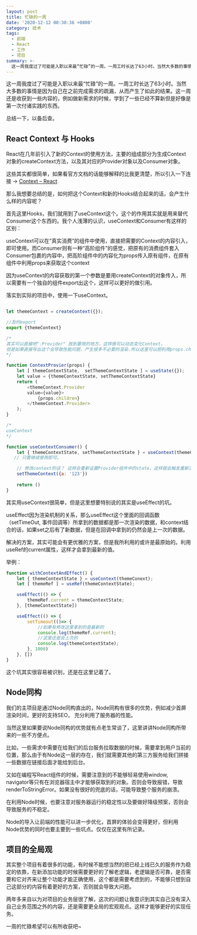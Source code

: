 ```yaml
---
layout: post
title: 忙碌的一周
date: '2020-12-12 00:30:36 +0800'
category: 技术
tags:
  - 前端
  - React
  - 工作
  - 项目
summary: >-
  这一周我度过了可能是入职以来最“忙碌”的一周。一周工时长达了63小时。当然大多数的事情是因为自己在之前完成需求的疏漏，从而产生了如此的结果。这一周还是收获到一些内容的，例如做新需求的时候，学到了一些已...
---
```



这一周我度过了可能是入职以来最“忙碌”的一周。一周工时长达了63小时。当然大多数的事情是因为自己在之前完成需求的疏漏，从而产生了如此的结果。这一周还是收获到一些内容的，例如做新需求的时候，学到了一些已经不算新但是好像是第一次付诸实践的东西。

总结一下，以备后查。

## React Context 与 Hooks
React在几年前引入了新的Context的使用方法，主要的组成部分为生成Context对象的createContext方法，以及其对应的Provider对象以及Consumer对象。

这些其实都很简单，如果看官方文档的话能够解释的比我更清楚，所以引入一下连接 -> 
[Context – React](https://reactjs.org/docs/context.html)

那么我想要总结的是，如何把这个Context和新的Hooks结合起来的话，会产生什么样的内容呢？

首先这里Hooks，我们就用到了useContext这个。这个的作用其实就是用来替代Consumer这个东西的。我个人浅薄的认识，useContext和Consumer有这样的区别：

useContext可以在“真实消费”的组件中使用，直接把需要的Context的内容引入，即可使用。而Consumer则有一种“高阶组件”的感觉，把原有的消费组件套入Consumer包裹的内容中，把高阶组件中的内容化为props传入原有组件，在原有组件中利用props来获取这个context

因为useContext的内容获取的第一个参数是要用createContext的对象传入，所以需要有一个独自的组件export出这个，这样可以更好的做引用。

落实到实际的项目中，使用一下useContext。

```javascript

let themeContext = createContext({});

//及时export
export {themeContext}

/*
其实可以直接吧".Provider" 放到要用的地方，这样做可以动态变化Context。
但是如果直接导出这个会导致性能问题，产生很多不必要的渲染.所以这里可以把利用props.children插入的方法优化性能，具体的原因前人之述备矣。
*/

function ContextProvier(props) {
	let [ themeContextState,  setThemeContextState ] = useState({});
	let value = {themeContextState, setThemeContextState}
	return (
		<themeContext.Provider
		value={value}>
			{props.children}
		</themeContext.Provider>
	);
}

/*
useContext
*/

function useContextConsumer() {
	let { themeContextState, setThemeContextState } = useContext(themeContext);
   // 只要继续使用即可。

	// 修改context的话？ 这样会重新设置Provider组件中的state，这样就会触发重新渲染。
	setThemeContext({a: '123'})
	
	return ()
}

```

其实用useContext很简单，但是这里想要特别说的其实是useEffect的坑。

useEffect因为渲染机制的关系，那么useEffect这个里面的回调函数（setTimeOut, 事件回调等）所拿到的数据都是那一次渲染的数据，和context结合的话，如果set之后有了新数据，但是在回调中拿到的仍然会是上一次的数据。

解决的方案，其实可能会有更优雅的方案，但是我所利用的或许是最原始的。利用useRef的current属性，这样才会拿到最新的值。

举例： 

```javascript
function withContextAndEffect() {
	let { themeContextState } = useContext(themeConext);
	let [ themeRef ] = useRef(themeContextState);

	useEffect(() => {
		themeRef.current = themeContextState;
	}, [themeContextState])

	useEffect(() => {
		setTimeout(()=> {
			//如果有修改这里拿到的是最新的
			console.log(themeRef.current);
			//这里还是会上次的
			console.log(themeContextState);
		}, 1000)
	}, [])
}
```

这个坑其实很容易被识别，还是在这里记着了。

## Node同构

我们的主项目是通过Node同构直出的，Node同构有很多的优势，例如减少首屏渲染时间，更好的支持SEO， 充分利用了服务器的性能。

当然这里如果要说Node同构的优势就有点老生常谈了，这里讲讲Node同构所带来的一些不方便点。

比如，一些需求中需要在给我们的后台服务拉取数据的时候，需要拿到用户当前的位置，那么由于有Node这一层的存在，我们就需要其他的第三方服务给我们拼接一些数据在链接后面才能给到后台。

又如在编程写React组件的时候，需要注意到的不能够轻易使用window, navigator等只有在浏览器宿主中才能够获取到的对象。否则会导致报错，导致renderToStringError。如果没有很好的兜底的话，可能导致整个服务的崩溃。

在利用Node时候，也要注意对服务器运行的稳定性以及要做好降级预案，否则会导致服务的不稳定。

Node的导入让前端的性能可以进一步优化，首屏的体验会变得更好，但利用Node优势的同时也要主要到一些坑点。仅仅在这里有所记录。

## 项目的全局观

其实整个项目有着很多的功能，有时候不能想当然的把已经上线已久的服务作为稳定的依靠，在新添加功能的时候需要更好的了解老逻辑，老逻辑是否可靠，是否需要和它对齐来让整个功能才能正确使用，这个都是需要考虑到的，不能够只想到自己这部分的内容有着更好的方案，否则就会导致大问题。

两年多来自以为对项目的业务层很了解，这次的问题让我意识到其实自己没有深入自己业务范围之外的内容，还是需要更全局的宏观观点。这样才能够更好的实现任务。

一周的忙碌希望可以有所收获吧~

